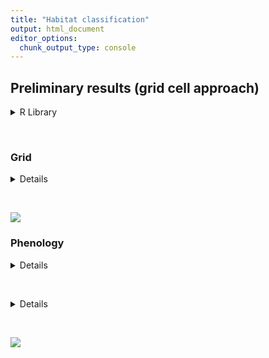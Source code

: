 ```yaml
---
title: "Habitat classification"
output: html_document
editor_options: 
  chunk_output_type: console
---
```


<style type="text/css">
.main-container {
  max-width: 1400px;
  margin-left: auto;
  margin-right: auto;
}
</style>

## Preliminary results (grid cell approach)

<details>
  <summary>R Library</summary>
```r
  library(stars)
  library(raster)
  library(tidyverse)
  library(sf)
  sf::sf_use_s2(FALSE)
```
</details><br/> 

### Grid
<details>
  <Grid code>R Library</summary>
```r
load("data/tmp/roi.rda")

deltaCen <- st_centroid(roi) %>% st_coordinates()
proj <- glue::glue("+proj=laea +lon_0={deltaCen[,1]} +lat_0={deltaCen[,2]}")
chks     <- st_as_sfc(st_bbox(roi), crs = 4326) %>% st_transform(proj) %>%
  st_make_grid(cellsize = 11000, square = F) %>% st_transform(4326)
chks  <- chks[st_intersects(chks, roi %>% st_transform(st_crs(chks)), sparse = FALSE)[,1]]

ggplot() +
  geom_sf(roi, mapping = aes(geometry = geometry)) +
  geom_sf(chks, mapping = aes(geometry = geometry), col = "grey30", fill = NA) +
  theme_bw()
```
</details><br/> 

![](pcs/GridChunk.png)

### Phenology

<details>
  <Grid code>R Library</summary>
```r
load("Output/deltaSum_small.rda") ## [classes, dates, index[ndvi, ndsi], chunks]
# dim(deltaSum$dat)
dts <- deltaSum$date
doy <- as.numeric(format(dts, "%j"))
yrs <- as.numeric(format(dts, "%Y"))

chks <- deltaSum$meta

plot(roi)
plot(chks, add = T)

phenChunk <- list()
# levels: chunks, class, year

for(chk in 1:dim(deltaSum$dat)[4]) {

  cat(sprintf('\rChunk %d of %d    ',
              chk, dim(deltaSum$dat)[4]))

chkDat <- deltaSum$dat[,,,chk]
# matplot(t(chkDat[,,2]), x = dts, pch = 16, cex = 0.7, type = 'p')

    phen <- abind::abind(lapply(1:11, function(c) {

      tryCatch({

        abind::abind(lapply(unique(yrs), function(y) {

          subY   <- which(yrs%in%c(y+c(-2:1,2)))
          subDOY <- doy[subY]
          dat  <- chkDat[c,subY,]
          w    <- scales::rescale(dnorm(yrs[subY] - y, 0, 0.75), to = c(0.1, 1))
          # matplot(dat, x = subDOY, type = "p", pch = 16)

          ## ndsi
          sn   <- rbind(cbind(subDOY, ifelse(dat[,2]<0.4, 0, 1), c(w)),
                        cbind(c(1:50, 300:365), 1, 1))

          mle   <- lsatFitGauss(sn[!is.na(sn[,2]),])
          # plot(sn[,1:2], pch = 16, col = c(mapply(adjustcolor, col = "cornflowerblue", alpha.f = sn[,3])))
          fit   <- gauss.curve(mle)
          # lines(1:365, fit, col = "red")
          sPhen <- sapply(c(0.9, 0.5, 0.1), function(x) GetThresh(x, 1-fit, TRUE, TRUE))
          # abline(v = sPhen[,1])
          # sPhen

          ## ndvi
          ev   <- rbind(cbind(c(subDOY),  ifelse(dat[,1]<0.05, 0, dat[,1]), c(w)),
                        cbind(c(1:50, 300:365), 0, 1))
          ev[subDOY%in%which(fit>0.9),2] <- 0
          ev <- ev[!is.na(ev[,2]),]
          # plot(ev[,1:2], pch = 16, col = c(mapply(adjustcolor, col = "darkgreen", alpha.f = ev[,3])))

          spl     <- smooth.spline(x = ev[,1], y = ev[,2], w = ev[,3], spar = 0.6)
          xSmooth <- predict(spl, 1:365)$y
          xSmooth[xSmooth<0] <- 0

          # lines(xSmooth, lwd = 2, col = "orange")
          peaks   <- FindPeaks(xSmooth)
          peaks   <- peaks[xSmooth[peaks]>0.15]
          # abline(v = peaks, lty = 3)

          pars    <- list(rel_amp_frac = 0, rel_peak_frac = 0, min_seg_amplitude = 0.075)
          segs    <- tryCatch(do.call("rbind", GetSegs(peaks, xSmooth, pars)), error = function(e) NULL)
          # apply(segs, 1, function(x) rect(c(1:365)[x[1]], 0, c(1:365)[x[3]], 1, col = adjustcolor("grey80", alpha.f = 0.2), border =  "grey10"))

          if(!is.null(segs)) {

            if(nrow(segs)>1) {

              max_in   <- min(segs[order(xSmooth[segs[,2]], decreasing = T),2][1:2])
              max_out  <- max(segs[order(xSmooth[segs[,2]], decreasing = T),2][1:2])

              seqRan   <- c(min(segs[order(xSmooth[segs[,2]], decreasing = T),1]),
                            max(segs[order(xSmooth[segs[,2]], decreasing = T),3]))

            } else {

              max_in <- max_out  <- segs[2]
              seqRan <- segs[c(1,3)]

            }
            dtsSm  <- 1:365
            max    <- dtsSm[max_in]
            # abline(v = dtsSm[max_in], lty = 3, col = "red", lwd = 3)
            amp    <- diff(range(xSmooth[seqRan[1]:seqRan[2]]))

            q10gup <- with(data.frame(t = dtsSm, y = xSmooth)[seqRan[1]:max_in,],  rev(t)[GetThresh(min(y) + diff(range(y))*0.1, rev(y), gup = F, first_greater = T)])
            # abline(h = with(data.frame(t = dtsSm, y = xSmooth)[seqRan[1]:max_in,], min(y) + diff(range(y))*0.1), v = q10gup, col = "blue")
            q90gup <- with(data.frame(t = dtsSm, y = xSmooth)[seqRan[1]:max_in,],  rev(t)[GetThresh(max(y) - diff(range(y))*0.1, rev(y), gup = F, first_greater = T)])
            # abline(h = with(data.frame(t = dtsSm, y = xSmooth)[seqRan[1]:max_in,], max(y) - diff(range(y))*0.1), v = q90gup, col = "firebrick")

            q90sen <- with(data.frame(t = dtsSm, y = xSmooth)[max_out:seqRan[2],],  rev(t)[GetThresh(max(y) - diff(range(y))*0.1, rev(y), gup = T, first_greater = F)])
            # abline(h = with(data.frame(t = dtsSm, y = xSmooth)[max_out:seqRan[2],], max(y) - diff(range(y))*0.1), v = q90sen, col = "blue")

            area   <- with(data.frame(t = q10gup:q90sen, y = xSmooth[q10gup:q90sen]),
                           MESS::auc(t, y, type = 'linear'))

            ePhen <- round(c(amp, q10gup, q90gup, max, q90sen, area),2)
          }  else {
            ePhen <- rep(NA, 6)
          }

          array(c(sPhen, ePhen), dim = c(1, 9))

         }), along = 3)

      }, error = function(e) array(dim = c(1,9,length(unique(yrs)))))

    }), along = 1)

phenChunk[[chk]] <- phen
}
```
</details><br/> 

<details>
  <Grid code>R Library</summary>
```r
  phenTab <- do.call("rbind", lapply(1:length(phenChunk), function(x) {
  do.call("rbind", lapply(1:9, function(t) {
    tibble(chunk = x, type = t, habitat = as.factor(rep(1:11, dim(tmp)[2])), year = rep(2000:2021, each = dim(tmp)[1]), val = c(phenChunk[[x]][,t,]))
  }))
}))


names <- c("sm90", "sm50", "sm10", "amp", "q10g", "q90g", "max", "q90s", "area")
descr <- c("snow melt timing (10%) [yday]",
           "snow melt timing (50%) [yday]",
           "snow melt timing (90%) [yday]",
           "ndvi amplitude [ndvi]",
           "greenup (10%) [yday]",
           "greenup (90%) [yday]",
           "max [ndvi]",
           "greendown (10%) [yday]",
           "auc (gup10% - sen10%) [ndvi]")
units <- c("yday", "yday", "yday", "ndvi", "yday", "yday", "yday", "yday", "ndvi")

lmTrendAll <- phenTab %>% group_by(chunk, type) %>%
  summarise(trend = tryCatch(summary(lm(val~year))$coefficients[2,1], error = function(e) NA))

pl <- lapply(c(3,2,1,5,6,4,9), function(t) {
  # cat(t)
  
  medPlot <- deltaSum$meta %>% st_as_sf() %>% bind_cols(
    phenTab %>% filter(type==t) %>% group_by(chunk) %>% summarise(median = median(val, na.rm = T)) %>% select(median))
  
  scale <- quantile(medPlot$median, probs = c(0.01, 0.99), na.rm = T)
  if(t%in%c(4,9)) {
    cols = viridis::viridis(20)
  } else cols = viridis::rocket(20)
  
  p1 <- ggplot(medPlot) +
    geom_sf(mapping = aes(fill = median), size = 0.3) +
    scale_fill_gradientn(colors =cols,
                         breaks = round(seq(scale[1], scale[2], length = 5),3),
                         limits = scale[c(1,2)], name = units[t]) +
    labs(x = "", y = "",
         title = "median (2000-2021)",
         tag = "A") +
    theme(
      axis.text.x  = element_text(size = 10),
      axis.text.y  = element_text(size = 10),
      title        = element_text(size = 13),
      panel.grid.major = element_blank(), panel.grid.minor = element_blank(),
      panel.background = element_rect(fill = "grey40",
                                      colour = "grey40"),
      panel.border     = element_rect(colour = "black", fill = "transparent"),
      panel.grid       = element_line(size = 0.08)
    )  +
    coord_sf(
      xlim = c(st_bbox(roi)["xmin"]+0.25, st_bbox(roi)["xmax"]+0.1),
      ylim = c(st_bbox(roi)["ymin"], st_bbox(roi)["ymax"]-0.1)
    )
  
  
  p2 <- ggplot(phenTab %>% filter(type==t)) +
    geom_boxplot(aes(x=habitat, y = val), fill = classCol[1:11]) +
    theme_bw() +
    labs(x = "Habitat class", y = descr[t],
         title = "",
         tag = "B") +
    theme(
      axis.text.x  = element_text(size = 10),
      axis.text.y  = element_text(size = 10),
      title        = element_text(size = 13)
    )
  
  p3 <- ggplot(phenTab %>% filter(type==t), mapping = aes(x = year, y = val, fill = habitat, col = habitat)) +
    geom_point(alpha = 0.05, shape = 16, show.legend = F) +
    geom_smooth(method = "gam", formula = y ~ s(x, bs = "cs"), se = T, show.legend = F) +
    scale_color_manual(values = classCol[1:11]) + 
    theme_bw() +
    labs(x = "Years", y = "",
         title = "",
         tag = "C") +
    theme(
      axis.text.x  = element_text(size = 10),
      axis.text.y  = element_text(size = 10),
      title        = element_text(size = 13)
    )

  
  lmTrend <- deltaSum$meta %>% st_as_sf() %>% bind_cols(trend = lmTrendAll %>% filter(type==t) %>% 
                                                        pull(trend)) %>% filter(!is.na(trend))
              
  bins    <- seq(-abs(max(lmTrend$trend)), abs(max(lmTrend$trend)), length = 50)
  lmBar   <- lmTrend %>% as_tibble() %>% mutate(gr = cut(trend, bins, labels = FALSE)) %>%
             group_by(gr) %>% summarise(f = n()) %>% full_join(tibble(gr = 1:length(bins), bins = bins)) %>% 
             arrange(gr)
  
  p4 <- ggplot(lmBar %>% mutate(f = ifelse(is.na(f), 0, f))) +
    geom_col(aes(bins, f, fill = gr), show.legend = F) +
      theme_bw() +
      scale_fill_gradientn(colors = grDevices::colorRampPalette(c("blue", "white", "red"))(length(bins))) +
      labs(x = "Trend (slope)", y = "",
           title = "",
           tag = "D") +
      theme(
        axis.text.x  = element_text(size = 10),
        axis.text.y  = element_text(size = 10),
        title        = element_text(size = 13)
      )
  
  
  
  if(t%in%c(4,9)) {
    scale = quantile(lmTrendAll %>% filter(type==t) %>% pull(trend), probs = c(0.01, 0.99), na.rm = T)
  } else scale = quantile(lmTrendAll %>% filter(type!=4 & type!=9) %>% pull(trend), probs = c(0.01, 0.99), na.rm = T)
  bins    <- seq(-abs(max(scale)), abs(max(scale)), length = 10)
  
  p5 <- ggplot(lmTrend) +
    geom_sf(mapping = aes(fill = trend), size = 0.3) +
    scale_fill_steps2(low = "blue", mid = "white", high = "brown",
                      breaks = round(bins, 4),
                      limits = c(-abs(max(scale)), abs(max(scale))),
                      name = paste0(units[t], "/year")) +
    labs(x = "", y = "",
         title = "Trend (linear slope)",
         tag = "E") +
    theme(
      axis.text.x  = element_text(size = 10),
      axis.text.y  = element_text(size = 10),
      title        = element_text(size = 13),
      panel.grid.major = element_blank(), panel.grid.minor = element_blank(),
      panel.background = element_rect(fill = "grey40",
                                      colour = "grey40"),
      panel.border     = element_rect(colour = "black", fill = "transparent"),
      panel.grid       = element_line(size = 0.08)
    )  +
    coord_sf(
      xlim = c(st_bbox(roi)["xmin"]+0.25, st_bbox(roi)["xmax"]+0.1),
      ylim = c(st_bbox(roi)["ymin"], st_bbox(roi)["ymax"]-0.1)
    )
  
  # png(glue::glue("Figures/{names[t]}.png"), width = 4000, height = 800, res = 200)
  p <- gridExtra::grid.arrange(p1, p2, p3, p4, p5, nrow = 1, 
                               left = grid:::textGrob(descr[t], just = "centre", rot = 90, gp = grid:::gpar(col="grey10", fontsize = 17)))
  # p
  # dev.off()
})

png(glue::glue("Figures/smallGrid.png"), width = 4700, height = 800*length(pl), res = 200)
do.call("grid.arrange", c(pl, ncol = 1))
dev.off()

```
</details><br/> 

![](pcs/smallGrid.png)
